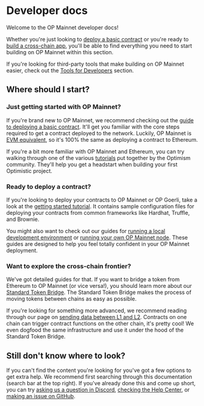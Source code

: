 # Developer docs

Welcome to the OP Mainnet developer docs!

Whether you're just looking to [deploy a basic contract](https://github.com/ethereum-optimism/optimism-tutorial/tree/main/getting-started) or you're ready to [build a cross-chain app](./bridge/messaging.md), you'll be able to find everything you need to start building on OP Mainnet within this section.

If you're looking for third-party tools that make building on OP Mainnet easier, check out the [Tools for Developers](../useful-tools) section.

## Where should I start?

### Just getting started with OP Mainnet?

If you're brand new to OP Mainnet, we recommend checking out the [guide to deploying a basic contract](https://github.com/ethereum-optimism/optimism-tutorial/tree/main/getting-started).
It'll get you familiar with the core steps required to get a contract deployed to the network.
Luckily, OP Mainnet is [EVM equivalent](https://medium.com/ethereum-optimism/introducing-evm-equivalence-5c2021deb306), so it's 100% the same as deploying a contract to Ethereum.

If you're a bit more familiar with OP Mainnet and Ethereum, you can try walking through one of the various [tutorials](https://github.com/ethereum-optimism/optimism-tutorial) put together by the Optimism community.
They'll help you get a headstart when building your first Optimistic project.

### Ready to deploy a contract?

If you're looking to deploy your contracts to OP Mainnet or OP Goerli, take a look at the [getting started tutorial](https://github.com/ethereum-optimism/optimism-tutorial/tree/main/getting-started#development-stacks).
It contains sample configuration files for deploying your contracts from common frameworks like Hardhat, Truffle, and Brownie.

You might also want to check out our guides for [running a local development environment](./build/dev-node.md) or [running your own OP Mainnet node](./build/run-a-node.md).
These guides are designed to help you feel totally confident in your OP Mainnet deployment.

### Want to explore the cross-chain frontier?

We've got detailed guides for that.
If you want to bridge a token from Ethereum to OP Mainnet (or vice versa!), you should learn more about our [Standard Token Bridge](./bridge/standard-bridge.md).
The Standard Token Bridge makes the process of moving tokens between chains as easy as possible.

If you're looking for something more advanced, we recommend reading through our page on [sending data between L1 and L2](./bridge/messaging.md).
Contracts on one chain can trigger contract functions on the other chain, it's pretty cool!
We even dogfood the same infrastructure and use it under the hood of the Standard Token Bridge.

## Still don't know where to look?

If you can't find the content you're looking for you've got a few options to get extra help.
We recommend first searching through this documentation (search bar at the top right).
If you've already done this and come up short, you can try [asking us a question in Discord](https://discord-gateway.optimism.io), [checking the Help Center](https://help.optimism.io/hc/en-us), or [making an issue on GitHub](https://github.com/ethereum-optimism/community-hub/issues).